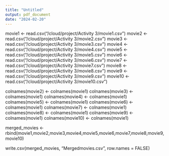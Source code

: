 ```yaml
---
title: "Untitled"
output: pdf_document
date: "2024-02-20"
---
```


movie1 <- read.csv("/cloud/project/Activity 3/movie1.csv")
movie2 <- read.csv("/cloud/project/Activity 3/movie2.csv")
movie3 <- read.csv("/cloud/project/Activity 3/movie3.csv")
movie4 <- read.csv("/cloud/project/Activity 3/movie4.csv")
movie5 <- read.csv("/cloud/project/Activity 3/movie5.csv")
movie6 <- read.csv("/cloud/project/Activity 3/movie6.csv")
movie7 <- read.csv("/cloud/project/Activity 3/movie7.csv")
movie8 <- read.csv("/cloud/project/Activity 3/movie8.csv")
movie9 <- read.csv("/cloud/project/Activity 3/movie9.csv")
movie10 <- read.csv("/cloud/project/Activity 3/movie10.csv")

colnames(movie2) <- colnames(movie1)
colnames(movie3) <- colnames(movie1)
colnames(movie4) <- colnames(movie1)
colnames(movie5) <- colnames(movie1)
colnames(movie6) <- colnames(movie1)
colnames(movie7) <- colnames(movie1)
colnames(movie8) <- colnames(movie1)
colnames(movie9) <- colnames(movie1)
colnames(movie10) <- colnames(movie1)

merged_movies <- rbind(movie1,movie2,movie3,movie4,movie5,movie6,movie7,movie8,movie9,movie10)


write.csv(merged_movies, "Mergedmovies.csv", row.names = FALSE)

